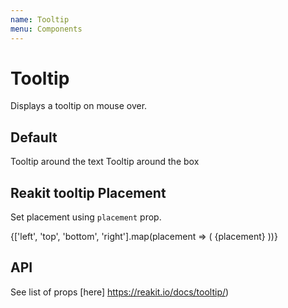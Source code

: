 ```yaml
---
name: Tooltip
menu: Components
---
```



# Tooltip

Displays a tooltip on mouse over.

## Default

<Playground>
  <Box display="flex" justifyContent="space-evenly">
    <Box borderRadius={20} border="2px solid #333" p={4} width="max-content">
      <Tooltip text="tooltip">Tooltip around the text</Tooltip>
    </Box>
    <Tooltip text="tooltip">
      <Box borderRadius={20} border="2px solid #333" p={4} width="max-content">
        Tooltip around the box
      </Box>
    </Tooltip>
  </Box>
</Playground>

## Reakit tooltip Placement

Set placement using `placement` prop.

<Playground>
  <Box display="flex" justifyContent="space-evenly">
    {['left', 'top', 'bottom', 'right'].map(placement => (
      <Box key={placement} p={2}>
        <Tooltip text="tooltip" placement={placement}>
          {placement}
        </Tooltip>
      </Box>
    ))}
  </Box>
</Playground>

## API

See list of props [here] https://reakit.io/docs/tooltip/)
